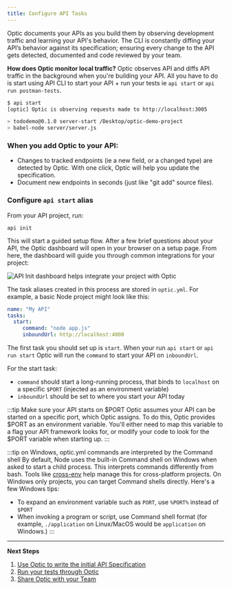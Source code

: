 ```yaml
---
title: Configure API Tasks
---
```




Optic documents your APIs as you build them by observing development traffic and learning your API's behavior. The CLI is constantly diffing your API’s behavior against its specification; ensuring every change to the API gets detected, documented and code reviewed by your team.

**How does Optic monitor local traffic?** Optic observes API and diffs API traffic in the background when you're building your API. All you have to do is start using API CLI to start your API + run your tests ie `api start` or `api run postman-tests`.

<div style={{display: 'flex', flexDirection: 'row', marginBottom: 15}}>
  <DemoStartCommandSetup />
</div>

```bash
$ api start
[optic] Optic is observing requests made to http://localhost:3005

> tododemo@0.1.0 server-start /Desktop/optic-demo-project
> babel-node server/server.js

```

### When you add Optic to your API:
- Changes to tracked endpoints (ie a new field, or a changed type) are detected by Optic. With one click, Optic will help you update the specification.
- Document new endpoints in seconds (just like "git add" source files).


### Configure `api start` alias
From your API project, run:
```
api init
```
This will start a guided setup flow. After a few brief questions about your API, the Optic dashboard will open in your browser on a setup page. From here, the dashboard will guide you through common integrations for your project:

![API Init dashboard helps integrate your project with Optic](../../static/img/tutorial.png)

The task aliases created in this process are stored in `optic.yml`. For example, a basic Node project might look like this:
```yaml
name: "My API"
tasks:
  start:
     command: "node app.js"
     inboundUrl: http://localhost:4000
```


The first task you should set up is `start`. When your run `api start` or `api run start` Optic will run the `command` to start your API on `inboundUrl`.

For the start task:
- `command` should start a long-running process, that binds to `localhost` on a specific `$PORT` (injected as an environment variable)
- `inboundUrl` should be set to where you start your API today

:::tip Make sure your API starts on $PORT
Optic assumes your API can be started on a specific port, which Optic assigns. To do this, Optic provides $PORT as an environment variable. You'll either need to map this variable to a flag your API framework looks for, or modify your code to look for the $PORT variable when starting up.
:::

:::tip on Windows, optic.yml commands are interpreted by the Command shell
By default, Node uses the built-in Command shell on Windows when asked to start a child process. This interprets commands differently from bash. Tools like [cross-env](https://www.npmjs.com/package/cross-env) help manage this for cross-platform projects. On Windows only projects, you can target Command shells directly. Here's a few Windows tips:
- To expand an environment variable such as `PORT`, use `%PORT%` instead of `$PORT`
- When invoking a program or script, use Command shell format (for example, `./application` on Linux/MacOS would be `application` on Windows.)
:::

---

**Next Steps**
1. [Use Optic to write the initial API Specification](/docs/using/baseline)
2. [Run your tests through Optic](/docs/get-started/testing)
3. [Share Optic with your Team](/docs/using/share-with-team)
